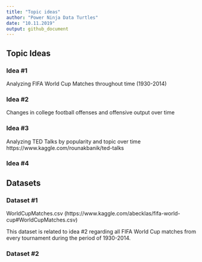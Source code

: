 ```yaml
---
title: "Topic ideas"
author: "Power Ninja Data Turtles"
date: "10.11.2019"
output: github_document
---
```


## Topic Ideas

### Idea #1

Analyzing FIFA World Cup Matches throughout time (1930-2014) 

### Idea #2

Changes in college football offenses and offensive output over time

### Idea #3 

Analyzing TED Talks by popularity and topic over time
https://www.kaggle.com/rounakbanik/ted-talks

### Idea #4


## Datasets

### Dataset #1

WorldCupMatches.csv (https://www.kaggle.com/abecklas/fifa-world-cup#WorldCupMatches.csv)

This dataset is related to idea #2 regarding all FIFA World Cup matches from every tournament during the period of 1930-2014.

### Dataset #2